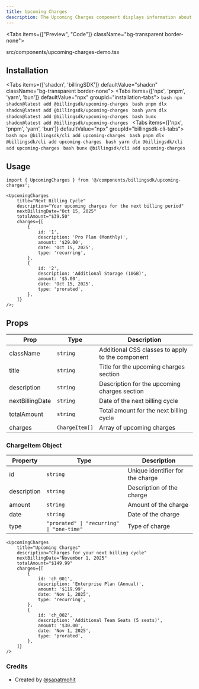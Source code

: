 ```yaml
---
title: Upcoming Charges
description: The Upcoming Charges component displays information about upcoming billing cycles, including the next billing date, total amount, and a breakdown of individual charges.
---
```


<Tabs items={["Preview", "Code"]} className="bg-transparent border-none">
  <Tab value="Preview" className="border-none bg-transparent p-0 mt-3">
    <PreviewComponents registryName="upcoming-charges">
      <UpcomingChargesDemo />
    </PreviewComponents>
  </Tab>

<Tab value="Code" className="mt-3">
	<include
		cwd
		lang="tsx"
		meta='title="src/components/upcoming-charges-demo.tsx"'
	>
		src/components/upcoming-charges-demo.tsx
	</include>
</Tab>

</Tabs>

## Installation

<Tabs items={['shadcn', 'billingSDK']} defaultValue="shadcn" className="bg-transparent border-none">
  <Tab value="shadcn" className="border-none bg-transparent p-0 mt-3">
    <Tabs items={['npx', 'pnpm', 'yarn', 'bun']} defaultValue="npx" groupId="installation-tabs">
      <Tab value="npx">
        ```bash
        npx shadcn@latest add @billingsdk/upcoming-charges
        ```
      </Tab>
      <Tab value="pnpm">
        ```bash
        pnpm dlx shadcn@latest add @billingsdk/upcoming-charges
        ```
      </Tab>
      <Tab value="yarn">
        ```bash
        yarn dlx shadcn@latest add @billingsdk/upcoming-charges
        ```
      </Tab>
			<Tab value="bun">
        ```bash
        bunx shadcn@latest add @billingsdk/upcoming-charges
        ```
      </Tab>
    </Tabs>
  </Tab>
  <Tab value="billingSDK" className="border-none bg-transparent p-0 mt-3">
    <Tabs items={['npx', 'pnpm', 'yarn', 'bun']} defaultValue="npx" groupId="billingsdk-cli-tabs">
      <Tab value="npx">
        ```bash
        npx @billingsdk/cli add upcoming-charges
        ```
      </Tab>
      <Tab value="pnpm">
        ```bash
        pnpm dlx @billingsdk/cli add upcoming-charges
        ```
      </Tab>
      <Tab value="yarn">
        ```bash
        yarn dlx @billingsdk/cli add upcoming-charges
        ```
      </Tab>
			<Tab value="bun">
        ```bash
        bunx @billingsdk/cli add upcoming-charges
        ```
      </Tab>
    </Tabs>
  </Tab>
</Tabs>

## Usage

```tsx
import { UpcomingCharges } from '@/components/billingsdk/upcoming-charges';
```

```tsx
<UpcomingCharges
	title="Next Billing Cycle"
	description="Your upcoming charges for the next billing period"
	nextBillingDate="Oct 15, 2025"
	totalAmount="$39.50"
	charges={[
		{
			id: '1',
			description: 'Pro Plan (Monthly)',
			amount: '$29.00',
			date: 'Oct 15, 2025',
			type: 'recurring',
		},
		{
			id: '2',
			description: 'Additional Storage (10GB)',
			amount: '$5.00',
			date: 'Oct 15, 2025',
			type: 'prorated',
		},
	]}
/>;
```

## Props

| Prop            | Type           | Description                                      |
| --------------- | -------------- | ------------------------------------------------ |
| className       | `string`       | Additional CSS classes to apply to the component |
| title           | `string`       | Title for the upcoming charges section           |
| description     | `string`       | Description for the upcoming charges section     |
| nextBillingDate | `string`       | Date of the next billing cycle                   |
| totalAmount     | `string`       | Total amount for the next billing cycle          |
| charges         | `ChargeItem[]` | Array of upcoming charges                        |

### ChargeItem Object

| Property    | Type                                      | Description                      |
| ----------- | ----------------------------------------- | -------------------------------- |
| id          | `string`                                  | Unique identifier for the charge |
| description | `string`                                  | Description of the charge        |
| amount      | `string`                                  | Amount of the charge             |
| date        | `string`                                  | Date of the charge               |
| type        | `"prorated" \| "recurring" \| "one-time"` | Type of charge                   |

```tsx
<UpcomingCharges
	title="Upcoming Charges"
	description="Charges for your next billing cycle"
	nextBillingDate="November 1, 2025"
	totalAmount="$149.99"
	charges={[
		{
			id: 'ch_001',
			description: 'Enterprise Plan (Annual)',
			amount: '$119.99',
			date: 'Nov 1, 2025',
			type: 'recurring',
		},
		{
			id: 'ch_002',
			description: 'Additional Team Seats (5 seats)',
			amount: '$30.00',
			date: 'Nov 1, 2025',
			type: 'prorated',
		},
	]}
/>
```

### Credits
- Created by [@sapatmohit](https://github.com/sapatmohit)
